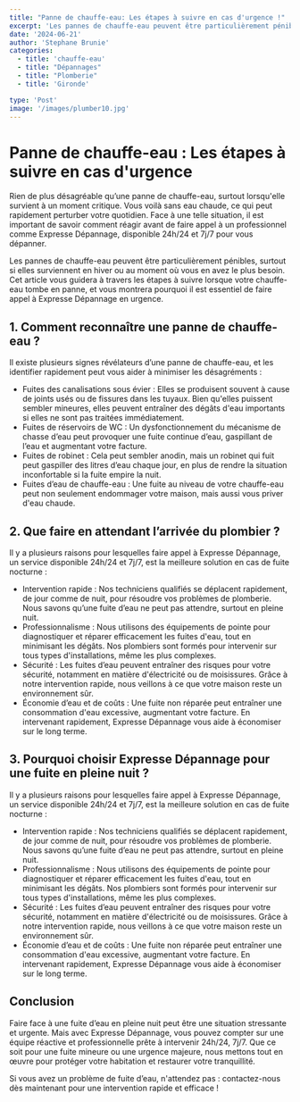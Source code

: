 ```yaml
---
title: "Panne de chauffe-eau: Les étapes à suivre en cas d'urgence !"
excerpt: 'Les pannes de chauffe-eau peuvent être particulièrement pénibles, surtout si elles surviennent en hiver ou au moment où vous en avez le plus besoin.'
date: '2024-06-21'
author: 'Stephane Brunie'
categories:
  - title: 'chauffe-eau'
  - title: "Dépannages"
  - title: "Plomberie"
  - title: 'Gironde'

type: 'Post'
image: '/images/plumber10.jpg'
---
```


<h1>Panne de chauffe-eau : Les étapes à suivre en cas d'urgence</h1>

<p>
 Rien de plus désagréable qu’une panne de chauffe-eau, surtout lorsqu'elle survient à un moment critique. Vous voilà sans eau chaude, ce qui peut rapidement perturber votre quotidien. Face à une telle situation, il est important de savoir comment réagir avant de faire appel à un professionnel comme Expresse Dépannage, disponible 24h/24 et 7j/7 pour vous dépanner.
</p>

<p>
 Les pannes de chauffe-eau peuvent être particulièrement pénibles, surtout si elles surviennent en hiver ou au moment où vous en avez le plus besoin. Cet article vous guidera à travers les étapes à suivre lorsque votre chauffe-eau tombe en panne, et vous montrera pourquoi il est essentiel de faire appel à Expresse Dépannage en urgence.
</p>

<h2>1. Comment reconnaître une panne de chauffe-eau ?</h2>

<p>
Il existe plusieurs signes révélateurs d’une panne de chauffe-eau, et les identifier rapidement peut vous aider à minimiser les désagréments :
</p>

<ul>
  <li>Fuites des canalisations sous évier : Elles se produisent souvent à cause de joints usés ou de fissures dans les tuyaux. Bien qu'elles puissent sembler mineures, elles peuvent entraîner des dégâts d'eau importants si elles ne sont pas traitées immédiatement.</li>
  <li>Fuites de réservoirs de WC : Un dysfonctionnement du mécanisme de chasse d’eau peut provoquer une fuite continue d’eau, gaspillant de l’eau et augmentant votre facture.</li>
  <li>Fuites de robinet : Cela peut sembler anodin, mais un robinet qui fuit peut gaspiller des litres d’eau chaque jour, en plus de rendre la situation inconfortable si la fuite empire la nuit.</li>
  <li>Fuites d’eau de chauffe-eau : Une fuite au niveau de votre chauffe-eau peut non seulement endommager votre maison, mais aussi vous priver d'eau chaude.</li>
</ul>

<h2>2. Que faire en attendant l’arrivée du plombier ?</h2>

<p>
Il y a plusieurs raisons pour lesquelles faire appel à Expresse Dépannage, un service disponible 24h/24 et 7j/7, est la meilleure solution en cas de fuite nocturne :
</p>

<ul>
  <li>Intervention rapide : Nos techniciens qualifiés se déplacent rapidement, de jour comme de nuit, pour résoudre vos problèmes de plomberie. Nous savons qu’une fuite d’eau ne peut pas attendre, surtout en pleine nuit.</li>
  <li>Professionnalisme : Nous utilisons des équipements de pointe pour diagnostiquer et réparer efficacement les fuites d'eau, tout en minimisant les dégâts. Nos plombiers sont formés pour intervenir sur tous types d'installations, même les plus complexes.</li>
  <li>Sécurité : Les fuites d’eau peuvent entraîner des risques pour votre sécurité, notamment en matière d'électricité ou de moisissures. Grâce à notre intervention rapide, nous veillons à ce que votre maison reste un environnement sûr.</li>
  <li>Économie d’eau et de coûts : Une fuite non réparée peut entraîner une consommation d'eau excessive, augmentant votre facture. En intervenant rapidement, Expresse Dépannage vous aide à économiser sur le long terme.</li>
</ul>

<h2>3. Pourquoi choisir Expresse Dépannage pour une fuite en pleine nuit ?</h2>

<p>
  Il y a plusieurs raisons pour lesquelles faire appel à Expresse Dépannage, un service disponible 24h/24 et 7j/7, est la meilleure solution en cas de fuite nocturne :
</p>

<ul>
  <li>Intervention rapide : Nos techniciens qualifiés se déplacent rapidement, de jour comme de nuit, pour résoudre vos problèmes de plomberie. Nous savons qu’une fuite d’eau ne peut pas attendre, surtout en pleine nuit.</li>
  <li>Professionnalisme : Nous utilisons des équipements de pointe pour diagnostiquer et réparer efficacement les fuites d'eau, tout en minimisant les dégâts. Nos plombiers sont formés pour intervenir sur tous types d'installations, même les plus complexes.</li>
  <li>Sécurité : Les fuites d’eau peuvent entraîner des risques pour votre sécurité, notamment en matière d'électricité ou de moisissures. Grâce à notre intervention rapide, nous veillons à ce que votre maison reste un environnement sûr.</li>
  <li>Économie d’eau et de coûts : Une fuite non réparée peut entraîner une consommation d'eau excessive, augmentant votre facture. En intervenant rapidement, Expresse Dépannage vous aide à économiser sur le long terme.</li>

</ul>


<h2>Conclusion</h2>

<p>
  Faire face à une fuite d’eau en pleine nuit peut être une situation stressante et urgente. Mais avec Expresse Dépannage, 
  vous pouvez compter sur une équipe réactive et professionnelle prête à intervenir 24h/24, 7j/7. Que ce soit pour une fuite mineure
  ou une urgence majeure, nous mettons tout en œuvre pour protéger votre habitation et restaurer votre tranquillité.
</p>

<p>
  Si vous avez un problème de fuite d’eau, n'attendez pas : contactez-nous dès maintenant pour une intervention rapide et efficace !
</p>
